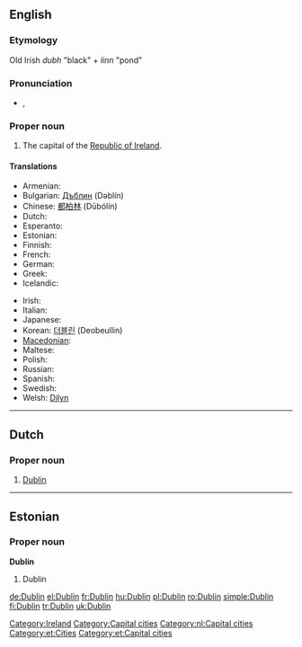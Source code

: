 {{wikipedia}}
==English==

===Etymology===
Old Irish ''dubh'' "black" + ''linn'' "pond"

===Pronunciation===
*{{IPA|/ˈdʌblən/}}, {{SAMPA|/"dVbl@n/}}

===Proper noun===
{{en-proper noun}}

# The capital of the [[Republic of Ireland]].

====Translations====
{{trans-top|the capital of the Republic of Ireland}}
* Armenian: {{t-|hy|Դուբլին|tr=Dublin|sc=Armn|xs=Armenian}}
* Bulgarian: [[Дъблин]] (Dəblín)
* Chinese: [[都柏林]] (Dūbólín)
* Dutch: {{t-|nl|Dublin}}
* Esperanto: {{t-|eo|Dublino|xs=Esperanto}}
* Estonian: {{t-|et|Dublin}}
* Finnish: {{t+|fi|Dublin}}
* French: {{t+|fr|Dublin}}
* German: {{t+|de|Dublin}}
* Greek: {{t+|el|Δουβλίνο|sc=Grek}}
* Icelandic: {{t-|is|Dyflinn|f}}
{{trans-mid}}
* Irish: {{t-|ga|Baile Átha Cliath|m|xs=Irish}}
* Italian: {{t-|it|Dublino|f}}
* Japanese: {{t-|ja|ダブリン|tr=Daburin|sc=Jpan}}
* Korean: [[더블린]] (Deobeullin)
* [[Macedonian]]: {{t|mk|Даблин|m|tr=Dáblin|sc=Cyrl|xs=Macedonian}}
* Maltese: {{t-|mt|Dublin|xs=Maltese}}
* Polish: {{t+|pl|Dublin}}
* Russian: {{t+|ru|Дублин|m|tr=Dublín|sc=Cyrl}}
* Spanish: {{t+|es|Dublín}}
* Swedish: {{t-|sv|Dublin}}
* Welsh:  [[Dilyn]]
{{trans-bottom}}

[[Category:Ireland]]
[[Category:Capital cities]]
----

==Dutch==
{{wikipedia|lang=nl}}

===Proper noun===
{{infl|nl|proper noun}}
# [[#English|Dublin]]

[[Category:nl:Capital cities]]

----

==Estonian==
===Proper noun===
'''Dublin'''

# Dublin

[[Category:et:Cities]]
[[Category:et:Capital cities]]

[[de:Dublin]]
[[el:Dublin]]
[[fr:Dublin]]
[[hu:Dublin]]
[[pl:Dublin]]
[[ro:Dublin]]
[[simple:Dublin]]
[[fi:Dublin]]
[[tr:Dublin]]
[[uk:Dublin]]